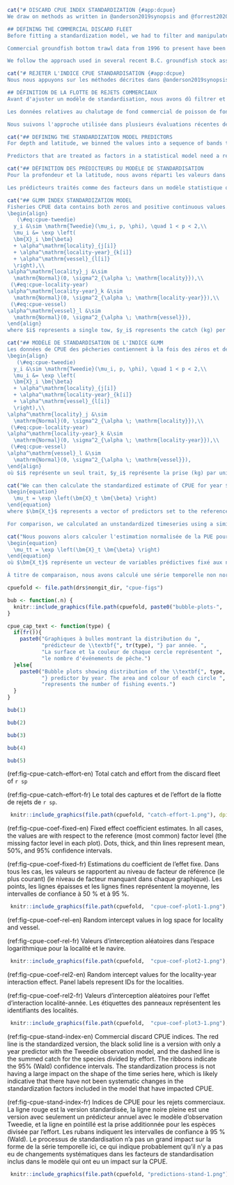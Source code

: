 \clearpage

```r
cat("# DISCARD CPUE INDEX STANDARDIZATION {#app:dcpue}
We draw on methods as written in @anderson2019synopsis and @forrest2020pcod, reproducing them in parts here for completeness. We sought to generate an index of `r sp` abundance from discard commercial trawl catch per unit effort (CPUE) data that was standardized for depth, fishing locality, month, vessel, and latitude. Fishing localities are spatial regions of similar size to Pacific Fishery Management Areas (PFMAs), and are sub-areas of the Minor statistical areas of the West Coast of British Columbia which have been traditionally fished.

## DEFINING THE COMMERCIAL DISCARD FLEET
Before fitting a standardization model, we had to filter and manipulate the available catch and effort data to generate a dataset appropriate for model fitting. The unique aspect in this analysis, compared to similar CPUE analysis in other recent stock assessments done in `r bc`, is that we started by filtering all bottom trawl commercial fishing event data to only include those events for which `r sp` were caught and all caught were discarded. This approach was suggested by industry representatives at a Technical Working Group meeting as an approach to avoid tows targeting `r sp` and minimize issues related to changes in targeting behaviour over time.

Commercial groundfish bottom trawl data from 1996 to present have been recorded to the fishing-event level in the presence of on-board observers or video monitoring. Since we have data on individual vessels for this modern fleet, and in keeping with previous analyses for Pacific groundfish stocks, we defined a 'fleet' for the modern dataset that includes only vessels that qualify by passing some criteria of regularly catching (and subsequently discarding) `r sp`.

We follow the approach used in several recent B.C. groundfish stock assessments by requiring vessels to have caught (and discarded) the species in at least 100 tows across all years of interest, and to have passed a threshold of five trips (trips that recorded some of the species) for at least five years---all from 1996 to 2021 inclusive.")
```

```r
cat("# REJETER L'INDICE CPUE STANDARDISATION {#app:dcpue}
Nous nous appuyons sur les méthodes décrites dans @anderson2019synopsis et @forrest2020pcod, que nous reproduisons en partie ici par souci d'exhaustivité. Nous avons cherché à générer un indice de l'abondance de `r sp` à partir des données de captures par unité d'effort (CPUE) des rejets de chaluts commerciaux, normalisé pour la profondeur, la localité de pêche, le mois, le navire et la latitude. Les localités de pêche sont des régions spatiales de taille similaire aux zones de gestion des pêcheries du Pacifique (PFMA) et sont des sous-zones des zones statistiques mineures de la côte ouest de la Colombie-Britannique qui ont été traditionnellement pêchées.

## DÉFINITION DE LA FLOTTE DE REJETS COMMERCIAUX
Avant d'ajuster un modèle de standardisation, nous avons dû filtrer et manipuler les données de capture et d'effort disponibles afin de générer un ensemble de données approprié pour l'ajustement du modèle. L'aspect unique de cette analyse, par rapport à une analyse similaire de la CPUE dans d'autres évaluations récentes des stocks réalisées en `r bc`, est que nous avons commencé par filtrer toutes les données relatives aux événements de pêche commerciale au chalut de fond afin de n'inclure que les événements pour lesquels `r sp` a été capturé et toutes les captures ont été rejetées. Cette approche a été suggérée par les représentants de l'industrie lors d'une réunion du groupe de travail technique afin d'éviter les traits ciblant `r sp` et de minimiser les problèmes liés aux changements de comportement en matière de ciblage au fil du temps.

Les données relatives au chalutage de fond commercial de poisson de fond de 1996 à aujourd'hui ont été enregistrées au niveau de l'événement de pêche en présence d'observateurs à bord ou d'une surveillance vidéo. Étant donné que nous disposons de données sur les navires individuels pour cette flotte moderne, et conformément aux analyses précédentes pour les stocks de poissons de fond du Pacifique, nous avons défini une 'flotte' pour l'ensemble de données modernes qui comprend uniquement les navires qui se qualifient en satisfaisant à certains critères de capture régulière (et de rejet ultérieur) de `r sp`.

Nous suivons l'approche utilisée dans plusieurs évaluations récentes des stocks de poissons de fond de la Colombie-Britannique en exigeant que les navires aient capturé (et rejeté) l'espèce dans au moins 100 traits pendant toutes les années d'intérêt, et qu'ils aient dépassé un seuil de cinq sorties (sorties qui ont enregistré une partie de l'espèce) pendant au moins cinq ans----toutes de 1996 à 2021 inclusivement.")
```

```r
cat("## DEFINING THE STANDARDIZATION MODEL PREDICTORS
For depth and latitude, we binned the values into a sequence of bands to allow for nonlinear relationships between these predictors and CPUE [e.g., @maunder2004a]. For depth, we binned trawl depth into bands 25m wide. For latitude, we used bands that were 0.1 degrees wide. To ensure sufficient data to estimate a coefficient for each factor level, we limited the range of depth bins to those that fell within the 0.1% to 99.9% cumulative probability of positive observations and then removed any factor levels (across all predictors) that contained fewer than 0.1% of the positive observations.

Predictors that are treated as factors in a statistical model need a reference or base level---a level from which the other coefficients for that variable estimate a difference. The base level then becomes the predictor value that is used in the prediction for the standardized index. We chose the most frequent factor level as the base level. For example, we set the base month as the most common month observed in the dataset filtered for only tows where the species was caught. This choice of base level only affects the intercept or relative magnitude of our index because of the form of our model (discussed below). This relative magnitude should not affect the outcomes of the stock assessment model because the discard CPUE index catchability is estimated with an uninformative prior.")
```

```r
cat("## DÉFINITION DES PRÉDICTEURS DU MODÈLE DE STANDARDISATION
Pour la profondeur et la latitude, nous avons réparti les valeurs dans une séquence de bandes afin de tenir compte des relations non linéaires entre ces prédicteurs et la CPUE [e.g., @maunder2004a]. Pour la profondeur, nous avons réparti la profondeur du chalut en bandes de 25 m de large. Pour la latitude, nous avons utilisé des bandes de 0,1 degré de large. Afin de disposer de suffisamment de données pour estimer un coefficient pour chaque niveau de facteur, nous avons limité l'éventail des tranches de profondeur à celles qui se situaient entre 0,1 % et 99,9 % de probabilité cumulée d'observations positives, puis nous avons supprimé tous les niveaux de facteur (pour tous les prédicteurs) qui contenaient moins de 0,1 % d'observations positives.

Les prédicteurs traités comme des facteurs dans un modèle statistique ont besoin d'une référence ou d'un niveau de base - un niveau à partir duquel les autres coefficients de cette variable estiment une différence. Le niveau de base devient alors la valeur prédictive utilisée dans la prédiction de l'indice standardisé. Nous avons choisi le niveau de facteur le plus fréquent comme niveau de base. Par exemple, nous avons fixé le mois de base comme étant le mois le plus fréquent observé dans l'ensemble de données filtré pour les seuls traits où l'espèce a été capturée. Ce choix du niveau de base n'affecte que l'ordonnée à l'origine ou l'ampleur relative de notre indice en raison de la forme de notre modèle (voir ci-dessous). Cette ampleur relative ne devrait pas affecter les résultats du modèle d'évaluation des stocks, car la capturabilité de l'indice de CPUE des rejets est estimée avec un a priori non informatif.")
```

```r
cat("## GLMM INDEX STANDARDIZATION MODEL
Fisheries CPUE data contains both zeros and positive continuous values. A variety of approaches have been used in the fishery literature to model such data. Here, we use a Tweedie GLMM (generalised linear mixed effect model):
\begin{align}
   (\#eq:cpue-tweedie)
  y_i &\sim \mathrm{Tweedie}(\mu_i, p, \phi), \quad 1 < p < 2,\\
  \mu_i &= \exp \left(
  \bm{X}_i \bm{\beta}
  + \alpha^\mathrm{locality}_{j[i]}
  + \alpha^\mathrm{locality-year}_{k[i]}
  + \alpha^\mathrm{vessel}_{l[i]}
  \right),\\
\alpha^\mathrm{locality}_j &\sim
  \mathrm{Normal}(0, \sigma^2_{\alpha \; \mathrm{locality}}),\\
 (\#eq:cpue-locality-year)
\alpha^\mathrm{locality-year}_k &\sim
  \mathrm{Normal}(0, \sigma^2_{\alpha \; \mathrm{locality-year}}),\\
 (\#eq:cpue-vessel)
\alpha^\mathrm{vessel}_l &\sim
  \mathrm{Normal}(0, \sigma^2_{\alpha \; \mathrm{vessel}}),
\end{align}
where $i$ represents a single tow, $y_i$ represents the catch (kg) per unit effort (hours trawled), $\bm{X_i}$ represents a vector of fixed-effect predictors (depth bins, months, latitude bins), $\bm{\beta}$ represents a vector of associated coefficients, and $\mu_i$ represents the expected CPUE in a trip or tow. The random effect intercepts ($\alpha$ symbols) are allowed to vary from the overall intercept by locality $j$ (\(\alpha^\mathrm{locality}_j\)), locality-year $k$ (\(\alpha^\mathrm{locality-year}_k\)), and vessel $l$ (\(\alpha^\mathrm{vessel}_l\)) and are constrained by normal distributions with respective standard deviations denoted by $\sigma$ parameters.")
```

```r
cat("## MODÈLE DE STANDARDISATION DE L'INDICE GLMM
Les données de CPUE des pêcheries contiennent à la fois des zéros et des valeurs continues positives. Diverses approches ont été utilisées dans la littérature halieutique pour modéliser ces données. Ici, nous utilisons un modèle GLMM (modèle linéaire généralisé à effets mixtes) de Tweedie :
\begin{align}
   (\#eq:cpue-tweedie)
  y_i &\sim \mathrm{Tweedie}(\mu_i, p, \phi), \quad 1 < p < 2,\\
  \mu_i &= \exp \left(
  \bm{X}_i \bm{\beta}
  + \alpha^\mathrm{locality}_{j[i]}
  + \alpha^\mathrm{locality-year}_{k[i]}
  + \alpha^\mathrm{vessel}_{l[i]}
  \right),\\
\alpha^\mathrm{locality}_j &\sim
  \mathrm{Normal}(0, \sigma^2_{\alpha \; \mathrm{locality}}),\\
 (\#eq:cpue-locality-year)
\alpha^\mathrm{locality-year}_k &\sim
  \mathrm{Normal}(0, \sigma^2_{\alpha \; \mathrm{locality-year}}),\\
 (\#eq:cpue-vessel)
\alpha^\mathrm{vessel}_l &\sim
  \mathrm{Normal}(0, \sigma^2_{\alpha \; \mathrm{vessel}}),
\end{align}
où $i$ représente un seul trait, $y_i$ représente la prise (kg) par unité d'effort (heures de chalutage), $\bm{X_i}$ représente un vecteur de prédicteurs à effet fixe (bins de profondeur, mois, bins de latitude), $\bm{\beta}$ représente un vecteur de coefficients associés, et $\mu_i$ représente la CPUE attendue au cours d'une sortie ou d'un trait. Les ordonnées à effet aléatoire (symboles $\alpha$) peuvent varier par rapport à l'ordonnée globale en fonction de la localité $j$ (\(\alpha^\mathrm{locality}_j\)), de la localité-année $k$ (\(\alpha^\mathrm{locality-year}_k\)), et le navire $l$ (\(\alpha^\mathrm{vessel}_l\)) et sont contraints par des distributions normales avec des écarts-types respectifs indiqués par les paramètres $\sigma$.")
```

```r
cat("We can then calculate the standardized estimate of CPUE for year $t$, $\mu_t$, as
\begin{equation}
  \mu_t = \exp \left(\bm{X}_t \bm{\beta} \right)
\end{equation}
where $\bm{X_t}$ represents a vector of predictors set to the reference ($r$) levels with the year set to the year of interest. Because each of the $\alpha$ random intercepts is set to zero, the index is predicted for an average locality, locality-year, and vessel (for modern data). We estimated the fixed effects with maximum marginal likelihood while integrating over the random effects with the statistical software TMB via the R package glmmTMB [@brooks2017]. We used standard errors ($\mathrm{SE}$) as calculated by TMB on $\log (\mu_t)$ via the generalized delta method. We then calculated the 95% Wald confidence intervals as $\exp (\mu_t \pm 1.96 \mathrm{SE}_t)$.

For comparison, we calculated an unstandardized timeseries using a similar procedure but without any of the covariates other than a factor predictor for each year. This is similar to calculating the geometric mean of CPUE each year but with an assumed Tweedie observation model instead of a lognormal observation model that does not allow for zeros.")
```
```r
cat("Nous pouvons alors calculer l'estimation normalisée de la PUE pour l'année $t$, $\mu_t$, comme suit
\begin{equation}
  \mu_tt = \exp \left(\bm{X}_t \bm{\beta} \right)
\end{equation}
où $\bm{X_t}$ représente un vecteur de variables prédictives fixé aux niveaux de référence ($r$) avec l'année fixée à l'année d'intérêt. Comme chacun des intercepts aléatoires $\alpha$ est fixé à zéro, l'indice est prédit pour une localité moyenne, une localité-année et un navire (pour les données modernes). Nous avons estimé les effets fixes avec le maximum de vraisemblance marginale tout en intégrant les effets aléatoires avec le logiciel statistique TMB via le paquetage R glmmTMB [@brooks2017]. Nous avons utilisé les erreurs standard ($\mathrm{SE}$) calculées par TMB sur $\log (\mu_t)$ via la méthode delta généralisée. Nous avons ensuite calculé les intervalles de confiance de Wald à 95 % comme $exp (\mu_t \pm 1,96 \mathrm{SE}_t)$.

À titre de comparaison, nous avons calculé une série temporelle non normalisée en utilisant une procédure similaire mais sans aucune des covariables autres qu'un facteur prédictif pour chaque année. Cela revient à calculer la moyenne géométrique de la CPUE chaque année, mais avec un modèle d'observation Tweedie supposé au lieu d'un modèle d'observation lognormal qui ne permet pas les zéros.")
```

```r
cpuefold <- file.path(drs$nongit_dir, "cpue-figs")

bub <- function(.n) {
  knitr::include_graphics(file.path(cpuefold, paste0("bubble-plots-", .n, "-1.png")), dpi = NA)
}

cpue_cap_text <- function(type) {
  if(fr()){
    paste0("Graphiques à bulles montrant la distribution du ",
           "prédicteur de \\textbf{", tr(type), "} par année. ",
           "La surface et la couleur de chaque cercle représentent ",
           "le nombre d'événements de pêche.")
  }else{
    paste0("Bubble plots showing distribution of the \\textbf{", type, 
           "} predictor by year. The area and colour of each circle ",
           "represents the number of fishing events.")
  }
}
```

```r
bub(1)
```

```r
bub(2)
```

```r
bub(3)
```

```r
bub(4)
```

```r
bub(5)
```

(ref:fig-cpue-catch-effort-en) Total catch and effort from the discard fleet of `r sp`

(ref:fig-cpue-catch-effort-fr) Le total des captures et de l'effort de la flotte de rejets de `r sp`.

```r

 knitr::include_graphics(file.path(cpuefold, "catch-effort-1.png"), dpi = NA)
```

(ref:fig-cpue-coef-fixed-en) Fixed effect coefficient estimates. In all cases, the values are with respect to the reference (most common) factor level (the missing factor level in each plot). Dots, thick, and thin lines represent mean, 50%, and 95% confidence intervals.

(ref:fig-cpue-coef-fixed-fr) Estimations du coefficient de l'effet fixe. Dans tous les cas, les valeurs se rapportent au niveau de facteur de référence (le plus courant) (le niveau de facteur manquant dans chaque graphique). Les points, les lignes épaisses et les lignes fines représentent la moyenne, les intervalles de confiance à 50 % et à 95 %.


```r

 knitr::include_graphics(file.path(cpuefold,  "cpue-coef-plot1-1.png"), dpi = NA)
```

(ref:fig-cpue-coef-rel-en) Random intercept values in log space for locality and vessel.

(ref:fig-cpue-coef-rel-fr) Valeurs d'interception aléatoires dans l'espace logarithmique pour la localité et le navire.

```r

 knitr::include_graphics(file.path(cpuefold,  "cpue-coef-plot2-1.png"), dpi = NA)
```

(ref:fig-cpue-coef-rel2-en) Random intercept values for the locality-year interaction effect. Panel labels represent IDs for the localities.

(ref:fig-cpue-coef-rel2-fr) Valeurs d'interception aléatoires pour l'effet d'interaction localité-année. Les étiquettes des panneaux représentent les identifiants des localités.

```r

 knitr::include_graphics(file.path(cpuefold,  "cpue-coef-plot3-1.png"), dpi = NA)
```

(ref:fig-cpue-stand-index-en) Commercial discard CPUE indices. The red line is the standardized version, the black solid line is a version with only a year predictor with the Tweedie observation model, and the dashed line is the summed catch for the species divided by effort. The ribbons indicate the 95% (Wald) confidence intervals. The standardization process is not having a large impact on the shape of the time series here, which is likely indicative that there have not been systematic changes in the standardization factors included in the model that have impacted CPUE.

(ref:fig-cpue-stand-index-fr) Indices de CPUE pour les rejets commerciaux. La ligne rouge est la version standardisée, la ligne noire pleine est une version avec seulement un prédicteur annuel avec le modèle d'observation Tweedie, et la ligne en pointillé est la prise additionnée pour les espèces divisée par l'effort. Les rubans indiquent les intervalles de confiance à 95 % (Wald). Le processus de standardisation n'a pas un grand impact sur la forme de la série temporelle ici, ce qui indique probablement qu'il n'y a pas eu de changements systématiques dans les facteurs de standardisation inclus dans le modèle qui ont eu un impact sur la CPUE.

```r

 knitr::include_graphics(file.path(cpuefold, "predictions-stand-1.png"), dpi = NA)
```

\clearpage
